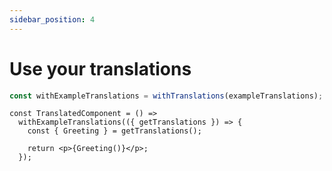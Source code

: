 ```yaml
---
sidebar_position: 4
---
```



# Use your translations

<Tabs>
<TabItem value="react" label="React">

```ts
const withExampleTranslations = withTranslations(exampleTranslations);
```

```tsx
const TranslatedComponent = () =>
  withExampleTranslations(({ getTranslations }) => {
    const { Greeting } = getTranslations();

    return <p>{Greeting()}</p>;
  });
```

</TabItem>
</Tabs>
